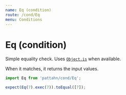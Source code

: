 ```yaml
---
name: Eq (condition)
route: /cond/Eq
menu: Conditions
---
```


# Eq (condition)

Simple equality check. Uses [`Object.is`] when available.

When it matches, it returns the input values.

[`object.is`]:
  https://developer.mozilla.org/en-US/docs/Web/JavaScript/Reference/Global_Objects/Object/is#Description

```js
import Eq from 'pattahn/cond/Eq';

expect(Eq(7).exec(7)).toEqual([7]);
```

